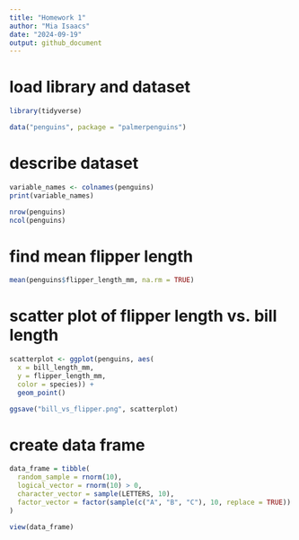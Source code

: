 ```yaml
---
title: "Homework 1"
author: "Mia Isaacs"
date: "2024-09-19"
output: github_document
---
```


# load library and dataset

```r
library(tidyverse)

data("penguins", package = "palmerpenguins")
```

# describe dataset

```r
variable_names <- colnames(penguins)
print(variable_names)

nrow(penguins)
ncol(penguins)
```

# find mean flipper length

```r
mean(penguins$flipper_length_mm, na.rm = TRUE)
```

# scatter plot of flipper length vs. bill length

```r
scatterplot <- ggplot(penguins, aes(
  x = bill_length_mm, 
  y = flipper_length_mm,
  color = species)) +
  geom_point()

ggsave("bill_vs_flipper.png", scatterplot)
```

# create data frame

```r
data_frame = tibble(
  random_sample = rnorm(10),
  logical_vector = rnorm(10) > 0,
  character_vector = sample(LETTERS, 10),
  factor_vector = factor(sample(c("A", "B", "C"), 10, replace = TRUE))
)

view(data_frame)
```



